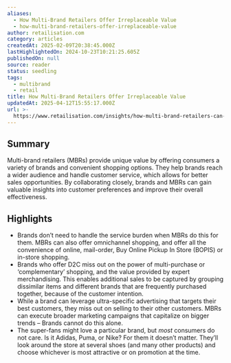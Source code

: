 ```yaml
---
aliases:
  - How Multi-Brand Retailers Offer Irreplaceable Value
  - how-multi-brand-retailers-offer-irreplaceable-value
author: retailisation.com
category: articles
createdAt: 2025-02-09T20:38:45.000Z
lastHighlightedOn: 2024-10-23T10:21:25.605Z
publishedOn: null
source: reader
status: seedling
tags:
  - multibrand
  - retail
title: How Multi-Brand Retailers Offer Irreplaceable Value
updatedAt: 2025-04-12T15:55:17.000Z
url: >-
  https://www.retailisation.com/insights/how-multi-brand-retailers-can-keep-up-with-consumers
---
```

## Summary

Multi-brand retailers (MBRs) provide unique value by offering consumers a variety of brands and convenient shopping options. They help brands reach a wider audience and handle customer service, which allows for better sales opportunities. By collaborating closely, brands and MBRs can gain valuable insights into customer preferences and improve their overall effectiveness.

## Highlights

- Brands don’t need to handle the service burden when MBRs do this for them. MBRs can also offer omnichannel shopping, and offer all the convenience of online, mail-order, Buy Online Pickup In Store (BOPIS) or in-store shopping.
- Brands who offer D2C miss out on the power of multi-purchase or ‘complementary’ shopping, and the value provided by expert merchandising. This enables additional sales to be captured by grouping dissimilar items and different brands that are frequently purchased together, because of the customer intention.
- While a brand can leverage ultra-specific advertising that targets their best customers, they miss out on selling to their other customers. MBRs can execute broader marketing campaigns that capitalize on bigger trends – Brands cannot do this alone.
- The super-fans might love a particular brand, but _most_ consumers do not care. Is it Adidas, Puma, or Nike? For them it doesn’t matter. They’ll look around the store at several shoes (and many other products) and choose whichever is most attractive or on promotion at the time.

